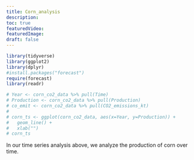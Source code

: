 ```yaml
---
title: Corn_analysis
description:
toc: true
featuredVideo:
featuredImage:
draft: false
---
```


```r
library(tidyverse)
library(ggplot2)
library(dplyr)
#install.packages("forecast")
require(forecast)
library(readr)
```


```r

# Year <- corn_co2_data %>% pull(Time)
# Production <- corn_co2_data %>% pull(Production)
# co_emit <- corn_co2_data %>% pull(CO2_emissions_kt)
# 
# corn_ts <- ggplot(corn_co2_data, aes(x=Year, y=Production)) +
#   geom_line() + 
#   xlab("")
# corn_ts

```
In our time series analysis above, we analyze the production of corn over time.
